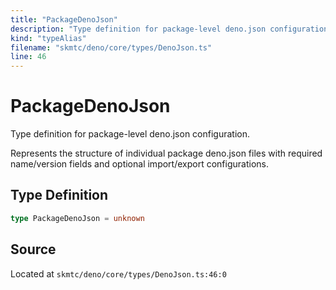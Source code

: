 ```yaml
---
title: "PackageDenoJson"
description: "Type definition for package-level deno.json configuration."
kind: "typeAlias"
filename: "skmtc/deno/core/types/DenoJson.ts"
line: 46
---
```


# PackageDenoJson

Type definition for package-level deno.json configuration.

Represents the structure of individual package deno.json files with
required name/version fields and optional import/export configurations.

## Type Definition

```typescript
type PackageDenoJson = unknown
```

## Source

Located at `skmtc/deno/core/types/DenoJson.ts:46:0`
